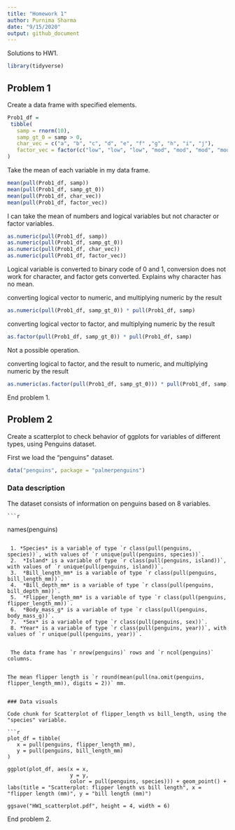 ```yaml
---
title: "Homework 1"
author: Purnima Sharma
date: "9/15/2020"
output: github_document
---
```


Solutions to HW1.

```r
library(tidyverse)
```


## Problem 1

Create a data frame with specified elements.

```r
Prob1_df = 
 tibble(
   samp = rnorm(10),
   samp_gt_0 = samp > 0,
   char_vec = c("a", "b", "c", "d", "e", "f" ,"g", "h", "i", "j"),
   factor_vec = factor(c("low", "low", "low", "mod", "mod", "mod", "mod",   "high", "high", "high"))
)
```

Take the mean of each variable in my data frame.

```r
mean(pull(Prob1_df, samp))
mean(pull(Prob1_df, samp_gt_0))
mean(pull(Prob1_df, char_vec))
mean(pull(Prob1_df, factor_vec))
```

I can take the mean of numbers and logical variables but not character or factor variables.


```r
as.numeric(pull(Prob1_df, samp))
as.numeric(pull(Prob1_df, samp_gt_0))
as.numeric(pull(Prob1_df, char_vec))
as.numeric(pull(Prob1_df, factor_vec))
```

Logical variable is converted to binary code of 0 and 1, conversion does not work for character, and factor gets converted. Explains why character has no mean.


converting logical vector to numeric, and multiplying numeric by the result

```r
as.numeric(pull(Prob1_df, samp_gt_0)) * pull(Prob1_df, samp)
```



converting logical vector to factor, and multiplying numeric by the result

```r
as.factor(pull(Prob1_df, samp_gt_0)) * pull(Prob1_df, samp)
```
Not a possible operation.


converting logical to factor, and the result to numeric,  and multiplying numeric by the result

```r
as.numeric(as.factor(pull(Prob1_df, samp_gt_0))) * pull(Prob1_df, samp)
```
End problem 1.


## Problem 2

Create a scatterplot to check behavior of ggplots for variables of different types, using Penguins dataset.
 
 First we load the "penguins" dataset.
 
```r
data("penguins", package = "palmerpenguins")
```


### Data description

   The dataset consists of information on penguins based on 8 variables. 
   
    ```r
names(penguins)

```
   
 1. *Species* is a variable of type `r class(pull(penguins, species))`, with values of `r unique(pull(penguins, species))`.
 2.  *Island* is a variable of type `r class(pull(penguins, island))`, with values of `r unique(pull(penguins, island))`.
 3.  *Bill_length_mm* is a variable of type `r class(pull(penguins, bill_length_mm))`.
 4.  *Bill_depth_mm* is a variable of type `r class(pull(penguins, bill_depth_mm))`.
 5.  *Flipper_length_mm* is a variable of type `r class(pull(penguins, flipper_length_mm))`.
 6.  *Body_mass_g* is a variable of type `r class(pull(penguins, body_mass_g))`.
 7.  *Sex* is a variable of type `r class(pull(penguins, sex))`.
 8. *Year* is a variable of type `r class(pull(penguins, year))`, with values of `r unique(pull(penguins, year))`.
   
    
 The data frame has `r nrow(penguins)` rows and `r ncol(penguins)` columns.
 

The mean flipper length is `r round(mean(pull(na.omit(penguins, flipper_length_mm)), digits = 2))` mm.
 
 
### Data visuals
 
Code chunk for Scatterplot of flipper_length vs bill_length, using the "species" variable.
 
```r
plot_df = tibble(
   x = pull(penguins, flipper_length_mm),
   y = pull(penguins, bill_length_mm)
)

ggplot(plot_df, aes(x = x, 
                    y = y, 
                    color = pull(penguins, species))) + geom_point() + labs(title = "Scatterplot: flipper length vs bill length", x = "flipper length (mm)", y = "bill length (mm)")

ggsave("HW1_scatterplot.pdf", height = 4, width = 6)  

```
End problem 2. 

 
